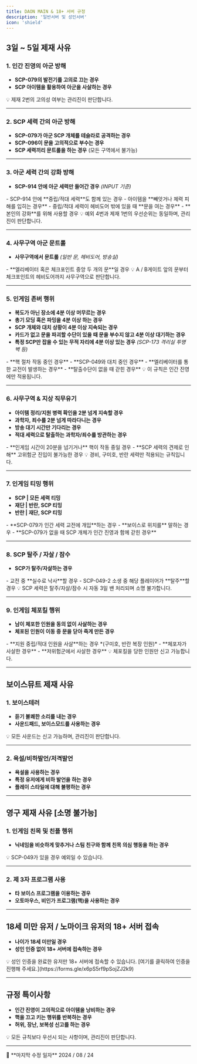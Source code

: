 ```yaml
---
title: DAON MAIN & 18+ 서버 규정
description: '일반서버 및 성인서버'
icon: 'shield'
---
```


## 3일 ~ 5일 제재 사유

### 1. 인간 진영의 아군 방해

- **SCP-079의 발전기를 고의로 끄는 경우**
- **SCP 아이템을 활용하여 아군을 사살하는 경우**

<Callout type="warning">
💡 제재 2번의 고의성 여부는 관리진이 판단합니다.
</Callout>

---

### 2. SCP 세력 간의 아군 방해

- **SCP-079가 아군 SCP 개체를 테슬라로 공격하는 경우**
- **SCP-096이 문을 고의적으로 부수는 경우**
- **SCP 세력끼리 문트롤을 하는 경우** (모든 구역에서 불가능)

---

### 3. 아군 세력 간의 강화 방해

- **SCP-914 안에 아군 세력만 들어간 경우** *(INPUT 기준)*

<Tabs>
  <Tab title="예외 사항">
    - SCP-914 안에 **중립/적대 세력**도 함께 있는 경우  
    - 아이템을 **빼앗거나 체력 피해를 입히는 경우**  
    - 중립/적대 세력이 헤비도어 밖에 있을 때 **문을 여는 경우**  
    - **본인의 강화**를 위해 사용할 경우
  </Tab>
</Tabs>

<Callout type="info">
💡 예외 4번과 제재 1번의 우선순위는 동일하며, 관리진이 판단합니다.
</Callout>

---

### 4. 사무구역 아군 문트롤

- **사무구역에서 문트롤** *(일반 문, 헤비도어, 방송실)*

<Tabs>
  <Tab title="예외 사항">
    - **엘리베이터 혹은 체크포인트 중앙 두 개의 문**일 경우
  </Tab>
</Tabs>

<Callout type="info">
💡 A / B게이트 앞의 문부터 체크포인트의 헤비도어까지 사무구역으로 판단합니다.
</Callout>

---

### 5. 인게임 존버 행위

- **복도가 아닌 장소에 4분 이상 머무르는 경우**
- **총기 모딩 혹은 파밍을 4분 이상 하는 경우**
- **SCP 개체와 대치 상황이 4분 이상 지속되는 경우**
- **카드가 없고 문을 파괴할 수단이 있을 때 문을 부수지 않고 4분 이상 대기하는 경우**
- **특정 SCP만 잡을 수 있는 무적 자리에 4분 이상 있는 경우** *(SCP-173 격리실 투명 벽 등)*

<Tabs>
  <Tab title="예외 사항">
    - **핵 절차 작동 중인 경우**  
    - **SCP-049와 대치 중인 경우**  
    - **엘리베이터를 통한 교전이 발생하는 경우**  
    - **탈출수단이 없을 때 갇힌 경우**
  </Tab>
</Tabs>

<Callout type="info">
💡 이 규칙은 인간 진영에만 적용됩니다.
</Callout>

---

### 6. 사무구역 & 지상 직무유기

- **아이템 정리/지원 병력 확인을 2분 넘게 지속할 경우**
- **과학자, 죄수를 2분 넘게 따라다니는 경우**
- **방송 대기 시간만 기다리는 경우**
- **적대 세력으로 탈출하는 과학자/죄수를 방관하는 경우**

<Tabs>
  <Tab title="예외 사항">
    - **인게임 시간이 20분을 넘기거나** 핵이 작동 중일 경우  
    - **SCP 세력의 견제로 인해** 고위험군 진입이 불가능한 경우
  </Tab>
</Tabs>

<Callout type="info">
💡 경비, 구미호, 반란 세력만 적용되는 규칙입니다.
</Callout>

---

### 7. 인게임 티밍 행위

- **SCP | 모든 세력 티밍**
- **재단 | 반란, SCP 티밍**
- **반란 | 재단, SCP 티밍**

<Tabs>
  <Tab title="예외 사항">
    - **SCP-079가 인간 세력 교전에 개입**하는 경우  
    - **보이스로 위치를** 말하는 경우  
    - **SCP-079가 없을 때 SCP 개체가 인간 진영과 함께 갇힌 경우**
  </Tab>
</Tabs>

---

### 8. SCP 탈주 / 자살 / 잠수

- **SCP가 탈주/자살하는 경우**

<Tabs>
  <Tab title="예외 사항">
    - 교전 중 **실수로 낙사**할 경우  
    - SCP-049-2 소생 중 해당 플레이어가 **탈주**할 경우
  </Tab>
</Tabs>

<Callout type="warning">
💡 SCP 세력은 탈주/자살/잠수 시 자동 3일 밴 처리되며 소명 불가합니다.
</Callout>

---

### 9. 인게임 체포킬 행위

- **남이 체포한 인원을 동의 없이 사살하는 경우**
- **체포된 인원이 이동 중 문을 닫아 죽게 만든 경우**

<Tabs>
  <Tab title="예외 사항">
    - **지원 중립/적대 인원을 사살**하는 경우 *(구미호, 반란 복장 인원)*  
    - **체포자가 사살한 경우**  
    - **저위험군에서 사살한 경우**
  </Tab>
</Tabs>

<Callout type="info">
💡 체포킬을 당한 인원만 신고 가능합니다.
</Callout>

---

## 보이스뮤트 제재 사유

### 1. 보이스테러

- **듣기 불쾌한 소리를 내는 경우**
- **사운드패드, 보이스모드를 사용하는 경우**

<Callout type="warning">
💡 모든 사운드는 신고 가능하며, 관리진이 판단합니다.
</Callout>

---

### 2. 욕설/비하발언/저격발언

- **욕설을 사용하는 경우**
- **특정 유저에게 비하 발언을 하는 경우**
- **플레이 스타일에 대해 불평하는 경우**

---

## 영구 제재 사유 [소명 불가능]

### 1. 인게임 친목 및 친플 행위

- **닉네임을 비슷하게 맞추거나 스팀 친구와 함께 친목 의심 행동을 하는 경우**

<Callout type="info">
💡 SCP-049가 있을 경우 예외일 수 있습니다.
</Callout>

---

### 2. 제 3자 프로그램 사용

- **타 보이스 프로그램을 이용하는 경우**
- **오토마우스, 비인가 프로그램(핵)을 사용하는 경우**

---

## 18세 미만 유저 / 노마이크 유저의 18+ 서버 접속

- **나이가 18세 미만일 경우**
- **성인 인증 없이 18+ 서버에 접속하는 경우**

<Callout type="info">
💡 성인 인증을 완료한 유저만 18+ 서버에 접속할 수 있습니다. [여기를 클릭하여 인증을 진행해 주세요.](https://forms.gle/x6pS5rf9pSojZJ2k9)
</Callout>

---

## 규정 특이사항

- **인간 진영이 고의적으로 아이템을 낭비하는 경우**
- **핵을 끄고 키는 행위를 반복하는 경우**
- **허위, 장난, 보복성 신고를 하는 경우**

<Callout type="info">
💡 모든 규칙보다 우선시 되는 사항이며, 관리진이 판단합니다.
</Callout>

---

<Callout type="info">
📅 **마지막 수정 일자** 2024 / 08 / 24
</Callout>
